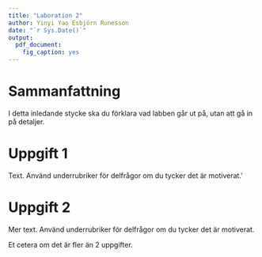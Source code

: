 ```yaml
---
title: "Laboration 2"
author: Yinyi Yao Esbjörn Runesson
date: "`r Sys.Date()`"
output: 
  pdf_document:
    fig_caption: yes
---
```


# Sammanfattning
I detta inledande stycke ska du förklara vad labben går ut på, utan att gå in
på detaljer.



# Uppgift 1
Text. Använd underrubriker för delfrågor om du tycker det är motiverat.'


# Uppgift 2
Mer text. Använd underrubriker för delfrågor om du tycker det är motiverat.

Et cetera om det är fler än 2 uppgifter.